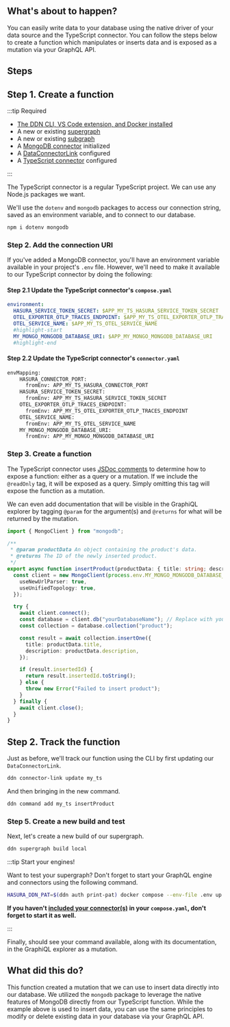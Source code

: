 
## What's about to happen?

You can easily write data to your database using the native driver of your data source and the TypeScript connector. You
can follow the steps below to create a function which manipulates or inserts data and is exposed as a mutation via your
GraphQL API.

<Thumbnail src="/img/get-started/ERD/mutate-data.png" alt="Mutate data using your API" width="1000px" />

## Steps

## Step 1. Create a function

:::tip Required

- [The DDN CLI, VS Code extension, and Docker installed](/getting-started/build/00-prerequisites.mdx)
- A new or existing [supergraph](/getting-started/build/01-init-supergraph.mdx)
- A new or existing [subgraph](/getting-started/build/02-init-subgraph.mdx)
- A [MongoDB connector](/getting-started/build/03-connect-to-data/01-connect-a-source.mdx) initialized
- A [DataConnectorLink](/getting-started/build/03-connect-to-data/02-create-source-metadata.mdx) configured
- A [TypeScript connector](/getting-started/build/06-add-business-logic.mdx) configured

:::

The TypeScript connector is a regular TypeScript project. We can use any Node.js packages we want.

We'll use the `dotenv` and `mongodb` packages to access our connection string, saved as an environment variable, and to
connect to our database.

```bash title="From the my_subgraph/connector/my_mongo directory, run:"
npm i dotenv mongodb
```

### Step 2. Add the connection URI

If you've added a MongoDB connector, you'll have an environment variable available in your project's `.env` file.
However, we'll need to make it available to our TypeScript connector by doing the following:

#### Step 2.1 Update the TypeScript connector's `compose.yaml`

```yaml title="Add the reference to the connection URI used in your project's root .env:"
environment:
  HASURA_SERVICE_TOKEN_SECRET: $APP_MY_TS_HASURA_SERVICE_TOKEN_SECRET
  OTEL_EXPORTER_OTLP_TRACES_ENDPOINT: $APP_MY_TS_OTEL_EXPORTER_OTLP_TRACES_ENDPOINT
  OTEL_SERVICE_NAME: $APP_MY_TS_OTEL_SERVICE_NAME
  #highlight-start
  MY_MONGO_MONGODB_DATABASE_URI: $APP_MY_MONGO_MONGODB_DATABASE_URI
  #highlight-end
```

#### Step 2.2 Update the TypeScript connector's `connector.yaml`

```bash title="Add the environment mapping:"
envMapping:
    HASURA_CONNECTOR_PORT:
      fromEnv: APP_MY_TS_HASURA_CONNECTOR_PORT
    HASURA_SERVICE_TOKEN_SECRET:
      fromEnv: APP_MY_TS_HASURA_SERVICE_TOKEN_SECRET
    OTEL_EXPORTER_OTLP_TRACES_ENDPOINT:
      fromEnv: APP_MY_TS_OTEL_EXPORTER_OTLP_TRACES_ENDPOINT
    OTEL_SERVICE_NAME:
      fromEnv: APP_MY_TS_OTEL_SERVICE_NAME
    MY_MONGO_MONGODB_DATABASE_URI:
      fromEnv: APP_MY_MONGO_MONGODB_DATABASE_URI
```

### Step 3. Create a function

The TypeScript connector uses [JSDoc comments](https://jsdoc.app/) to determine how to expose a function: either as a
query or a mutation. If we include the `@readOnly` tag, it will be exposed as a query. Simply omitting this tag will
expose the function as a mutation.

We can even add documentation that will be visible in the GraphiQL explorer by tagging `@param` for the argument(s) and
`@returns` for what will be returned by the mutation.

```ts title="my_subgraph/connectors/my_ts/functions.ts"
import { MongoClient } from "mongodb";

/**
 * @param productData An object containing the product's data.
 * @returns The ID of the newly inserted product.
 */
export async function insertProduct(productData: { title: string; description: string }): Promise<string> {
  const client = new MongoClient(process.env.MY_MONGO_MONGODB_DATABASE_URI!, {
    useNewUrlParser: true,
    useUnifiedTopology: true,
  });

  try {
    await client.connect();
    const database = client.db("yourDatabaseName"); // Replace with your database name
    const collection = database.collection("product");

    const result = await collection.insertOne({
      title: productData.title,
      description: productData.description,
    });

    if (result.insertedId) {
      return result.insertedId.toString();
    } else {
      throw new Error("Failed to insert product");
    }
  } finally {
    await client.close();
  }
}
```

## Step 2. Track the function

Just as before, we'll track our function using the CLI by first updating our `DataConnectorLink`.

```bash title="From any directory in the project, run:"
ddn connector-link update my_ts
```

And then bringing in the new command.

```bash title="From any directory in the project, run:"
ddn command add my_ts insertProduct
```

### Step 5. Create a new build and test

Next, let's create a new build of our supergraph.

```bash title="Run:"
ddn supergraph build local
```

:::tip Start your engines!

Want to test your supergraph? Don't forget to start your GraphQL engine and connectors using the following command.

```bash title="Run:"
HASURA_DDN_PAT=$(ddn auth print-pat) docker compose --env-file .env up --build --watch
```

**If you haven't [included your connector(s)](/getting-started/build/01-init-supergraph.mdx) in your `compose.yaml`,
don't forget to start it as well.**

:::

Finally, should see your command available, along with its documentation, in the GraphiQL explorer as a mutation.

## What did this do?

This function created a mutation that we can use to insert data directly into our database. We utilized the `mongodb`
package to leverage the native features of MongoDB directly from our TypeScript function. While the example above is
used to insert data, you can use the same principles to modify or delete existing data in your database via your GraphQL
API.
